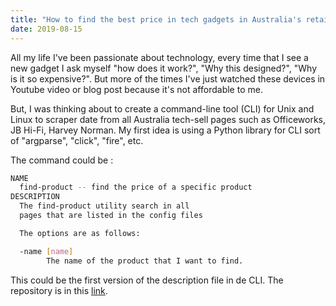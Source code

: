 ```yaml
---
title: "How to find the best price in tech gadgets in Australia's retail stores"
date: 2019-08-15
---
```


All my life I've been passionate about technology, every time that I see a new
gadget I ask myself "how does it work?", "Why this designed?", "Why is it so
expensive?". But more of the times I've just watched these devices in Youtube
video or blog post because it's not affordable to me.

But, I was thinking about to create a command-line tool (CLI) for Unix and
Linux to scraper date from all Australia tech-sell pages such as Officeworks,
JB Hi-Fi, Harvey Norman. My first idea is using a Python library for CLI
sort of "argparse", "click", "fire", etc.

The command could be :

```Bash
NAME
  find-product -- find the price of a specific product
DESCRIPTION
  The find-product utility search in all
  pages that are listed in the config files

  The options are as follows:

  -name [name]
        The name of the product that I want to find.
```

This could be the first version of the description file in de CLI. The repository is in this [link](https://github.com/jadry92).
